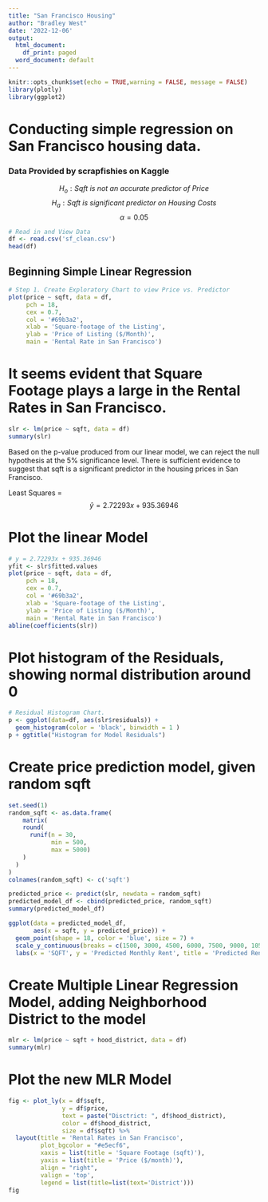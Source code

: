 ```yaml
---
title: "San Francisco Housing"
author: "Bradley West"
date: '2022-12-06'
output:
  html_document:
    df_print: paged
  word_document: default
---
```


```r
knitr::opts_chunk$set(echo = TRUE,warning = FALSE, message = FALSE)
library(plotly)
library(ggplot2)
```

# Conducting simple regression on San Francisco housing data. 
### Data Provided by scrapfishies on Kaggle
$$H_o:\textit{Sqft is not an accurate predictor of Price}$$
$$H_a:\textit{Sqft is significant predictor on Housing Costs}$$
$$\alpha= 0.05$$

```r
# Read in and View Data
df <- read.csv('sf_clean.csv')
head(df)

```
\newpage
## Beginning Simple Linear Regression


``` r
# Step 1. Create Exploratory Chart to view Price vs. Predictor
plot(price ~ sqft, data = df, 
     pch = 18, 
     cex = 0.7, 
     col = '#69b3a2', 
     xlab = 'Square-footage of the Listing', 
     ylab = 'Price of Listing ($/Month)', 
     main = 'Rental Rate in San Francisco')
```
\pagebreak

# It seems evident that Square Footage plays a large in the Rental Rates in San Francisco. 
``` r
slr <- lm(price ~ sqft, data = df)
summary(slr)
```
Based on the p-value produced from our linear model, we can reject the null hypothesis at the 5% significance level. 
There is sufficient evidence to suggest that sqft is a significant predictor in the housing prices in San Francisco. 

Least Squares = $$\hat{y} = 2.72293x + 935.36946 $$

\pagebreak
# Plot the linear Model
``` r
# y = 2.72293x + 935.36946
yfit <- slr$fitted.values
plot(price ~ sqft, data = df, 
     pch = 18, 
     cex = 0.7, 
     col = '#69b3a2', 
     xlab = 'Square-footage of the Listing', 
     ylab = 'Price of Listing ($/Month)', 
     main = 'Rental Rate in San Francisco')
abline(coefficients(slr))
```
\pagebreak

# Plot histogram of the Residuals, showing normal distribution around 0

``` r
# Residual Histogram Chart. 
p <- ggplot(data=df, aes(slr$residuals)) + 
  geom_histogram(color = 'black', binwidth = 1 ) 
p + ggtitle("Histogram for Model Residuals")

```

\pagebreak
# Create price prediction model, given random sqft 

```r
set.seed(1)
random_sqft <- as.data.frame(
    matrix(
    round(
      runif(n = 30,
            min = 500,
            max = 5000)
    )
  )
)
colnames(random_sqft) <- c('sqft')

predicted_price <- predict(slr, newdata = random_sqft)
predicted_model_df <- cbind(predicted_price, random_sqft)
summary(predicted_model_df)
```

```r
ggplot(data = predicted_model_df,
       aes(x = sqft, y = predicted_price)) + 
  geom_point(shape = 18, color = 'blue', size = 7) +
  scale_y_continuous(breaks = c(1500, 3000, 4500, 6000, 7500, 9000, 10500, 12000, 13500)) + 
  labs(x = 'SQFT', y = 'Predicted Monthly Rent', title = 'Predicted Rental Rates in San Francisco')
```

\pagebreak

# Create Multiple Linear Regression Model, adding Neighborhood District to the model

```r
mlr <- lm(price ~ sqft + hood_district, data = df)
summary(mlr)
```
\pagebreak

# Plot the new MLR Model

```r
fig <- plot_ly(x = df$sqft, 
               y = df$price,
               text = paste("Disctrict: ", df$hood_district),
               color = df$hood_district,
               size = df$sqft) %>%
  layout(title = 'Rental Rates in San Francisco',
         plot_bgcolor = "#e5ecf6", 
         xaxis = list(title = 'Square Footage (sqft)'), 
         yaxis = list(title = 'Price ($/month)'),
         align = "right",
         valign = 'top',
         legend = list(title=list(text='District')))
fig
```

